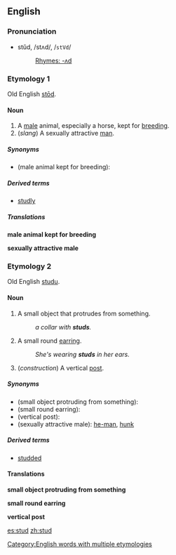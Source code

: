 ==English==

===Pronunciation===
*stŭd, /stʌd/, /<tt>stVd</tt>/
*:[[Rhymes:English:-ʌd|Rhymes: -ʌd]]

===Etymology 1===
Old English [[stod|stōd]].

====Noun====
{{en-noun-reg}}

# A [[male]] animal, especially a horse, kept for [[breed]]ing.
# (''slang'') A sexually attractive [[man]].

=====Synonyms=====
*(male animal kept for breeding):

=====Derived terms=====
*[[studly]]

=====Translations=====
'''male animal kept for breeding'''
{{top}}
{{mid}}
{{bottom}}

'''sexually attractive male'''
{{top}}
{{mid}}
{{bottom}}

===Etymology 2===
Old English [[studu]].

====Noun====
{{en-noun-reg}}

# A small object that protrudes from something.
#:''a collar with '''studs'''.''
# A small round [[earring]].
#:''She's wearing '''studs''' in her ears.''
# (''construction'') A vertical [[post]].

=====Synonyms=====
*(small object protruding from something):
*(small round earring):
*(vertical post):
*(sexually attractive male): [[he-man]], [[hunk]]

=====Derived terms=====
*[[studded]]

====Translations====

'''small object protruding from something'''
{{top}}
{{mid}}
{{bottom}}

'''small round earring'''
{{top}}
{{mid}}
{{bottom}}

'''vertical post'''
{{top}}
{{mid}}
{{bottom}}

[[es:stud]]
[[zh:stud]]

[[Category:English words with multiple etymologies]]